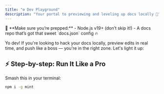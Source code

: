 ```yaml
---
title: "⚙️ Dev Playground"
description: "Your portal to previewing and leveling up docs locally 🚀"
---
```


<Info>
  🔧 **Make sure you’re prepped:** - Node.js v19+ (don’t skip it!) - A docs repo
  that’s got that sweet `docs.json` config 🔥
</Info>

Yo dev! If you're looking to hack your docs locally, preview edits in real time, and push like a boss — you're in the right zone. Let's light it up:

## ⚡ Step-by-step: Run It Like a Pro

<Steps>

<Step title="Install the Mintlify CLI (Global Style)">
Smash this in your terminal:

```bash
npm i -g mint
```
